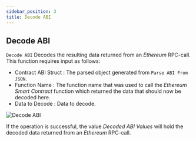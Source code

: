 ```yaml
---
sidebar_position: 3
title: Decode ABI
---
```


## Decode ABI

`Decode ABI` Decodes the resulting data returned from an *Ethereum* RPC-call. This function requires input as follows:

* Contract ABI Struct <Step text="1"/> : The parsed object generated from `Parse ABI From JSON`.
* Function Name <Step text="2"/> : The function name that was used to call the *Ethereum Smart Contract* function which returned the data that should now be decoded here.
* Data to Decode <Step text="3"/> : Data to decode.

![Decode ABI](_static/img/04_decode_abi.png)

If the operation is successful, the value *Decoded ABI Values* <Step text="4"/> will hold the decoded data returned from an *Ethereum* RPC-call.

